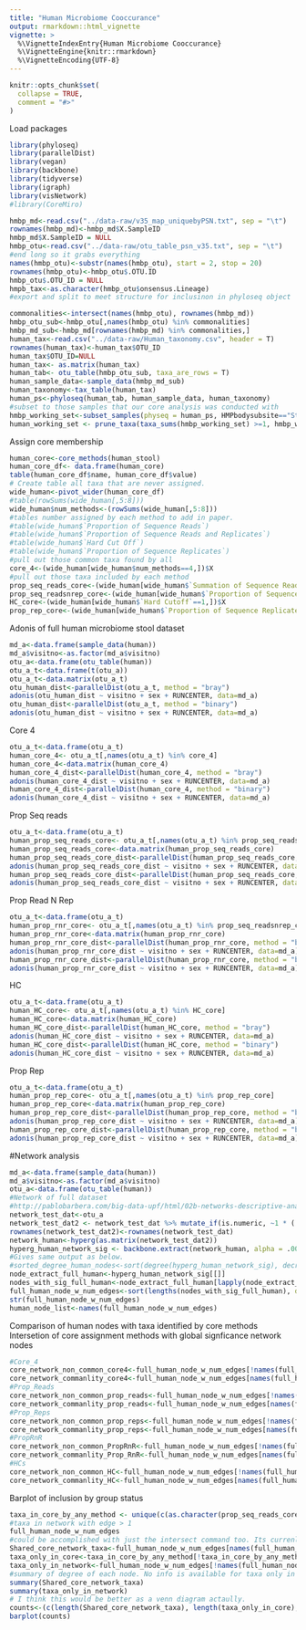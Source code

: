 ```yaml
---
title: "Human Microbiome Cooccurance"
output: rmarkdown::html_vignette
vignette: >
  %\VignetteIndexEntry{Human Microbiome Cooccurance}
  %\VignetteEngine{knitr::rmarkdown}
  %\VignetteEncoding{UTF-8}
---
```


```r
knitr::opts_chunk$set(
  collapse = TRUE,
  comment = "#>"
)
```

Load packages
```r
library(phyloseq)
library(parallelDist)
library(vegan)
library(backbone)
library(tidyverse)
library(igraph)
library(visNetwork)
#library(CoreMiro)
```

```r
hmbp_md<-read.csv("../data-raw/v35_map_uniquebyPSN.txt", sep = "\t")
rownames(hmbp_md)<-hmbp_md$X.SampleID
hmbp_md$X.SampleID = NULL
hmbp_otu<-read.csv("../data-raw/otu_table_psn_v35.txt", sep = "\t")
#end long so it grabs everything
names(hmbp_otu)<-substr(names(hmbp_otu), start = 2, stop = 20)
rownames(hmbp_otu)<-hmbp_otu$.OTU.ID
hmbp_otu$.OTU_ID = NULL
hmpb_tax<-as.character(hmbp_otu$onsensus.Lineage)
#export and split to meet structure for inclusinon in phyloseq object
```

```r
commonalities<-intersect(names(hmbp_otu), rownames(hmbp_md))
hmbp_otu_sub<-hmbp_otu[,names(hmbp_otu) %in% commonalities]
hmbp_md_sub<-hmbp_md[rownames(hmbp_md) %in% commonalities,]
human_tax<-read.csv("../data-raw/Human_taxonomy.csv", header = T)
rownames(human_tax)<-human_tax$OTU_ID
human_tax$OTU_ID=NULL
human_tax<- as.matrix(human_tax)
human_tab<- otu_table(hmbp_otu_sub, taxa_are_rows = T)
human_sample_data<-sample_data(hmbp_md_sub)
human_taxonomy<-tax_table(human_tax)
human_ps<-phyloseq(human_tab, human_sample_data, human_taxonomy)
#subset to those samples that our core analysis was conducted with
hmbp_working_set<-subset_samples(physeq = human_ps, HMPbodysubsite=="Stool")
human_working_set <- prune_taxa(taxa_sums(hmbp_working_set) >=1, hmbp_working_set)
```

Assign core membership

```r
human_core<-core_methods(human_stool)
human_core_df<- data.frame(human_core)
table(human_core_df$name, human_core_df$value)
# Create table all taxa that are never assigned.
wide_human<-pivot_wider(human_core_df)
#table(rowSums(wide_human[,5:8]))
wide_human$num_methods<-(rowSums(wide_human[,5:8]))
#tables number assigned by each method to add in paper. 
#table(wide_human$`Proportion of Sequence Reads`)
#table(wide_human$`Proportion of Sequence Reads and Replicates`)
#table(wide_human$`Hard Cut Off`)
#table(wide_human$`Proportion of Sequence Replicates`)
#pull out those common taxa found by all
core_4<-(wide_human[wide_human$num_methods==4,])$X
#pull out those taxa included by each method
prop_seq_reads_core<-(wide_human[wide_human$`Summation of Sequence Reads`==1,])$X
prop_seq_readsnrep_core<-(wide_human[wide_human$`Proportion of Sequence Reads and Replicates`==1,])$X
HC_core<-(wide_human[wide_human$`Hard Cutoff`==1,])$X
prop_rep_core<-(wide_human[wide_human$`Proportion of Sequence Replicates`==1,])$X
```

Adonis of full human microbiome stool dataset

```r
md_a<-data.frame(sample_data(human))
md_a$visitno<-as.factor(md_a$visitno)
otu_a<-data.frame(otu_table(human))
otu_a_t<-data.frame(t(otu_a))
otu_a_t<-data.matrix(otu_a_t)
otu_human_dist<-parallelDist(otu_a_t, method = "bray")
adonis(otu_human_dist ~ visitno + sex + RUNCENTER, data=md_a)
otu_human_dist<-parallelDist(otu_a_t, method = "binary")
adonis(otu_human_dist ~ visitno + sex + RUNCENTER, data=md_a)
```

Core 4

```r
otu_a_t<-data.frame(otu_a_t)
human_core_4<- otu_a_t[,names(otu_a_t) %in% core_4]
human_core_4<-data.matrix(human_core_4)
human_core_4_dist<-parallelDist(human_core_4, method = "bray")
adonis(human_core_4_dist ~ visitno + sex + RUNCENTER, data=md_a)
human_core_4_dist<-parallelDist(human_core_4, method = "binary")
adonis(human_core_4_dist ~ visitno + sex + RUNCENTER, data=md_a)
```

Prop Seq reads

```r
otu_a_t<-data.frame(otu_a_t)
human_prop_seq_reads_core<- otu_a_t[,names(otu_a_t) %in% prop_seq_reads_core]
human_prop_seq_reads_core<-data.matrix(human_prop_seq_reads_core)
human_prop_seq_reads_core_dist<-parallelDist(human_prop_seq_reads_core, method = "bray")
adonis(human_prop_seq_reads_core_dist ~ visitno + sex + RUNCENTER, data=md_a)
human_prop_seq_reads_core_dist<-parallelDist(human_prop_seq_reads_core, method = "binary")
adonis(human_prop_seq_reads_core_dist ~ visitno + sex + RUNCENTER, data=md_a)
```

Prop Read N Rep
```r
otu_a_t<-data.frame(otu_a_t)
human_prop_rnr_core<- otu_a_t[,names(otu_a_t) %in% prop_seq_readsnrep_core]
human_prop_rnr_core<-data.matrix(human_prop_rnr_core)
human_prop_rnr_core_dist<-parallelDist(human_prop_rnr_core, method = "bray")
adonis(human_prop_rnr_core_dist ~ visitno + sex + RUNCENTER, data=md_a)
human_prop_rnr_core_dist<-parallelDist(human_prop_rnr_core, method = "binary")
adonis(human_prop_rnr_core_dist ~ visitno + sex + RUNCENTER, data=md_a)
```

HC
```r
otu_a_t<-data.frame(otu_a_t)
human_HC_core<- otu_a_t[,names(otu_a_t) %in% HC_core]
human_HC_core<-data.matrix(human_HC_core)
human_HC_core_dist<-parallelDist(human_HC_core, method = "bray")
adonis(human_HC_core_dist ~ visitno + sex + RUNCENTER, data=md_a)
human_HC_core_dist<-parallelDist(human_HC_core, method = "binary")
adonis(human_HC_core_dist ~ visitno + sex + RUNCENTER, data=md_a)
```

Prop Rep
```r
otu_a_t<-data.frame(otu_a_t)
human_prop_rep_core<- otu_a_t[,names(otu_a_t) %in% prop_rep_core]
human_prop_rep_core<-data.matrix(human_prop_rep_core)
human_prop_rep_core_dist<-parallelDist(human_prop_rep_core, method = "bray")
adonis(human_prop_rep_core_dist ~ visitno + sex + RUNCENTER, data=md_a)
human_prop_rep_core_dist<-parallelDist(human_prop_rep_core, method = "binary")
adonis(human_prop_rep_core_dist ~ visitno + sex + RUNCENTER, data=md_a)
```

#Network analysis 
```r
md_a<-data.frame(sample_data(human))
md_a$visitno<-as.factor(md_a$visitno)
otu_a<-data.frame(otu_table(human))
#Network of full dataset
#http://pablobarbera.com/big-data-upf/html/02b-networks-descriptive-analysis.html
network_test_dat<-otu_a
network_test_dat2 <- network_test_dat %>% mutate_if(is.numeric, ~1 * (. > 0))
rownames(network_test_dat2)<-rownames(network_test_dat)
network_human<-hyperg(as.matrix(network_test_dat2))
hyperg_human_network_sig <- backbone.extract(network_human, alpha = .0001, class = "igraph", fwer = "bonferroni", narrative = TRUE)
#Gives same output as below.
#sorted_degree_human_nodes<-sort(degree(hyperg_human_network_sig), decreasing = T)
node_extract_full_human<-hyperg_human_network_sig[[]]
nodes_with_sig_full_human<-node_extract_full_human[lapply(node_extract_full_human,length)>0]
full_human_node_w_num_edges<-sort(lengths(nodes_with_sig_full_human), decreasing = T) 
str(full_human_node_w_num_edges)
human_node_list<-names(full_human_node_w_num_edges)
```

Comparison of human nodes with taxa identified by core methods
Intersetion of core assignment methods with global signficance network nodes

```r
#Core_4
core_network_non_common_core4<-full_human_node_w_num_edges[!names(full_human_node_w_num_edges) %in% intersect(core_4, human_node_list)]
core_network_commanlity_core4<-full_human_node_w_num_edges[names(full_human_node_w_num_edges) %in% intersect(core_4, human_node_list)]
#Prop_Reads
core_network_non_common_prop_reads<-full_human_node_w_num_edges[!names(full_human_node_w_num_edges) %in% intersect(prop_seq_reads_core, human_node_list)]
core_network_commanlity_prop_reads<-full_human_node_w_num_edges[names(full_human_node_w_num_edges) %in% intersect(prop_seq_reads_core, human_node_list)]
#Prop_Reps
core_network_non_common_prop_reps<-full_human_node_w_num_edges[!names(full_human_node_w_num_edges) %in% intersect(prop_rep_core, human_node_list)]
core_network_commanlity_prop_reps<-full_human_node_w_num_edges[names(full_human_node_w_num_edges) %in% intersect(prop_rep_core, human_node_list)]
#PropRnR
core_network_non_common_PropRnR<-full_human_node_w_num_edges[!names(full_human_node_w_num_edges) %in% intersect(prop_seq_readsnrep_core, human_node_list)]
core_network_commanlity_Prop_RnR<-full_human_node_w_num_edges[names(full_human_node_w_num_edges) %in% intersect(prop_seq_readsnrep_core, human_node_list)]
#HCs
core_network_non_common_HC<-full_human_node_w_num_edges[!names(full_human_node_w_num_edges) %in% intersect(HC_core, human_node_list)]
core_network_commanlity_HC<-full_human_node_w_num_edges[names(full_human_node_w_num_edges) %in% intersect(HC_core, human_node_list)]
```

Barplot of inclusion by group status
```r
taxa_in_core_by_any_method <- unique(c(as.character(prop_seq_reads_core), as.character(prop_rep_core), as.character(prop_seq_readsnrep_core), as.character(HC_core)))
#taxa in network with edge > 1
full_human_node_w_num_edges
#could be accomplished with just the intersect command too. Its currenlty the long way. 
Shared_core_network_taxa<-full_human_node_w_num_edges[names(full_human_node_w_num_edges) %in% intersect(taxa_in_core_by_any_method, human_node_list)]
taxa_only_in_core<-taxa_in_core_by_any_method[!taxa_in_core_by_any_method %in% names(Shared_core_network_taxa)]
taxa_only_in_network<-full_human_node_w_num_edges[!names(full_human_node_w_num_edges) %in% names(Shared_core_network_taxa)] 
#summary of degree of each node. No info is available for taxa only in the core becasue they werent included in the network. 
summary(Shared_core_network_taxa)
summary(taxa_only_in_network)
# I think this would be better as a venn diagram actaully. 
counts<-(c(length(Shared_core_network_taxa), length(taxa_only_in_core), length(taxa_only_in_network)))
barplot(counts)
```
